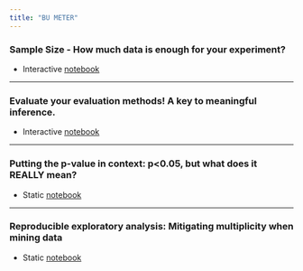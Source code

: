 ```yaml
---
title: "BU METER"
---
```



### Sample Size - How much data is enough for your experiment?
- Interactive [notebook](METER_Sample_Size-SHORT-Quarto.html)

---

### Evaluate your evaluation methods! A key to meaningful inference.
- Interactive [notebook](METER_Inference-SHORT-Quarto.html)

---


### Putting the p-value in context: p<0.05, but what does it REALLY mean?
- Static [notebook](https://github.com/Mark-Kramer/METER-Units/blob/main/METER_P_Values.ipynb)

---


### Reproducible exploratory analysis: Mitigating multiplicity when mining data
- Static [notebook](https://github.com/Mark-Kramer/METER-Units/blob/main/METER_Exploratory.ipynb)